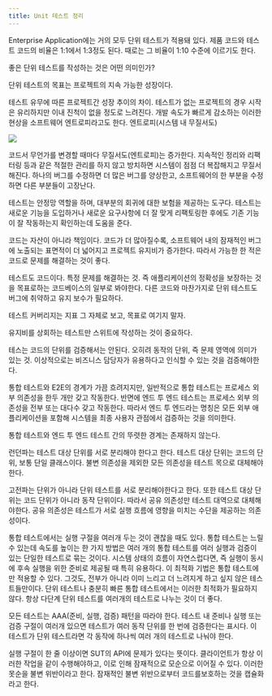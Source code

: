 ```yaml
---
title: Unit 테스트 정리
---
```



Enterprise Application에는 거의 모두 단위 테스트가 적용돼 있다.
제품 코드와 테스트 코드의 비율은 1:1에서 1:3정도 된다. 때로는 그 비율이 1:10 수준에 이르기도 한다.

좋은 단위 테스트를 작성하는 것은 어떤 의미인가?

단위 테스트의 목표는 프로젝트의 지속 가능한 성장이다.

테스트 유무에 따른 프로젝트간 성장 추이의 차이. 테스트가 없는 프로젝트의 경우 시작은 유리하지만 이내 진척이 없을 정도로 느려진다. 개발 속도가 빠르게 감소하는 이러한 현상을 소프트웨어 엔트로피라고도 한다. 엔트로피(시스템 내 무질서도)

<Image src="https://github.com/user-attachments/assets/3b379acf-3bfe-4bde-b029-3bcdae6c125b" />

코드서 무언가를 변경할 때마다 무질서도(엔트로피)는 증가한다. 지속적인 정리와 리팩터링 등과 같은 적절한 관리를 하지 않고 방치하면 시스템이 점점 더 복잡해지고 무질서해진다. 하나의 버그를 수정하면 더 많은 버그를 양상한고, 소프트웨어의 한 부분을 수정하면 다른 부분들이 고장난다.

테스트는 안정망 역할을 하며, 대부분의 회귀에 대한 보험을 제공하는 도구다.
테스트는 새로운 기능을 도입하거나 새로운 요구사항에 더 잘 맞게 리팩토링한 후에도 기존 기능이 잘 작동하는지 확인하는데 도움을 준다.

코드는 자산이 아니라 책임이다. 코드가 더 많아질수록, 소프트웨어 내의 잠재적인 버그에 노출되는 표면적이 더 넓어지고 프로젝트 유지비가 증가한다. 따라서 가능한 한 적은 코드로 문제를 해결하는 것이 좋다.

테스트도 코드이다. 특정 문제를 해결하는 것. 즉 애플리케이션의 정확성을 보장하는 것을 목표로하는 코드베이스의 일부로 봐야한다. 다른 코드와 마찬가지로 단위 테스트도 버그에 취약하고 유지 보수가 필요하다.

테스트 커버리지는 지표 그 자체로 보고, 목표로 여기지 말자.

유지비를 상회하는 테스트만 스위트에 작성하는 것이 중요하다.

테스는 코드의 단위를 검증해서는 안된다. 오히려 동작의 단위, 즉 문제 영역에 의미가 있는 것. 이상적으로는 비즈니스 담당자가 유용하다고 인식할 수 있는 것을 검증해야한다.

통합 테스트와 E2E의 경계가 가끔 흐려지지만, 일반적으로 통합 테스트는 프로세스 외부 의존성을 한두 개만 갖고 작동한다. 반면에 엔드 투 엔드 테스트는 프로세스 외부 의존성을 전부 또는 대다수 갖고 작동한다.
따라서 엔드 투 엔드라는 명칭은 모든 외부 애플리케이션을 포함해 시스템을 최종 사용자 관점에서 검증하는 것을 의미한다.

통합 테스트와 엔드 투 엔드 테스트 간의 뚜렷한 경계는 존재하지 않는다.

런던파는 테스트 대상 단위를 서로 분리해야 한다고 한다. 테스트 대상 단위는 코드의 단위, 보통 단일 클래스이다. 불변 의존성을 제외한 모든 의존성을 테스트 목으로 대체해야한다.

고전파는 단위가 아니라 단위 테스트를 서로 분리해야한다고 한다. 또한 테스트 대상 단위는 코드 단위가 아니라 동작 단위이다. 따라서 공유 의존성만 테스트 대역으로 대체해야한다. 공유 의존성은 테스트가 서로 실행 흐름에 영향을 미치는 수단을 제공하는 의존성이다.

통합 테스트에서는 실행 구절을 여러개 두는 것이 괜찮을 때도 있다. 통합 테스트는 느릴 수 있는데 속도를 높이는 한 가지 방법은 여러 개의 통합 테스트를 여러 실행과 검증이 있는 단일한 테스트로 묶는 것이다. 시스템 상태의 흐름이 자연스럽다면, 즉 실행이 동시에 후속 실행을 위한 준비로 제공될 때 특히 유용하다. 이 최적화 기법은 통합 테스트에만 적용할 수 있다. 그것도, 전부가 아니라 이미 느리고 더 느려지게 하고 싶지 않은 테스트들만이다. 단위 테스트나 충분히 빠른 통합 테스트에서는 이러한 최적화가 필요하지 않다. 항상 다단계 단위 테스트를 여러개의 테스트로 나누는 것이 더 좋다.

모든 테스트는 AAA(준비, 실행, 검증) 패턴을 따라야 한다. 테스트 내 준비나 실행 또는 검증 구절이 여러개 있으면 테스트가 여러 동작 단위를 한 번에 검증한다는 표시다. 이 테스트가 단위 테스트라면 각 동작에 하나씩 여러 개의 테스트로 나눠야 한다.

실행 구절이 한 줄 이상이면 SUT의 API에 문제가 있다는 뜻이다. 클라이언트가 항상 이러한 작업을 같이 수행해야하고, 이로 인해 잠재적으로 모순으로 이어질 수 있다. 이러한 못순을 불변 위반이라고 한다. 잠재적인 불변 위반으로부터 코드를보호하는 것을 캡슐화라고 한다.
